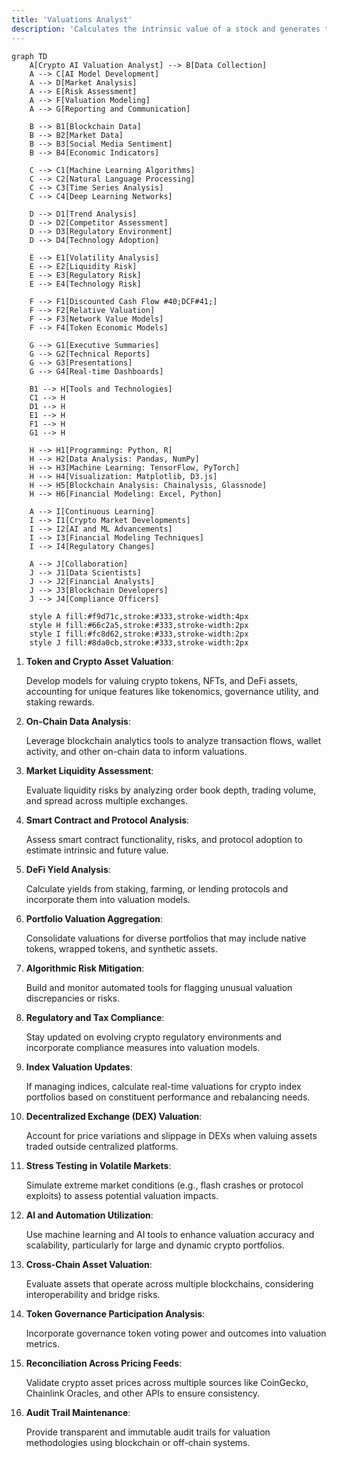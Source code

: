 ```yaml
---
title: 'Valuations Analyst'
description: 'Calculates the intrinsic value of a stock and generates trading signals'
---
```


```mermaid
graph TD
    A[Crypto AI Valuation Analyst] --> B[Data Collection]
    A --> C[AI Model Development]
    A --> D[Market Analysis]
    A --> E[Risk Assessment]
    A --> F[Valuation Modeling]
    A --> G[Reporting and Communication]

    B --> B1[Blockchain Data]
    B --> B2[Market Data]
    B --> B3[Social Media Sentiment]
    B --> B4[Economic Indicators]

    C --> C1[Machine Learning Algorithms]
    C --> C2[Natural Language Processing]
    C --> C3[Time Series Analysis]
    C --> C4[Deep Learning Networks]

    D --> D1[Trend Analysis]
    D --> D2[Competitor Assessment]
    D --> D3[Regulatory Environment]
    D --> D4[Technology Adoption]

    E --> E1[Volatility Analysis]
    E --> E2[Liquidity Risk]
    E --> E3[Regulatory Risk]
    E --> E4[Technology Risk]

    F --> F1[Discounted Cash Flow #40;DCF#41;]
    F --> F2[Relative Valuation]
    F --> F3[Network Value Models]
    F --> F4[Token Economic Models]

    G --> G1[Executive Summaries]
    G --> G2[Technical Reports]
    G --> G3[Presentations]
    G --> G4[Real-time Dashboards]

    B1 --> H[Tools and Technologies]
    C1 --> H
    D1 --> H
    E1 --> H
    F1 --> H
    G1 --> H

    H --> H1[Programming: Python, R]
    H --> H2[Data Analysis: Pandas, NumPy]
    H --> H3[Machine Learning: TensorFlow, PyTorch]
    H --> H4[Visualization: Matplotlib, D3.js]
    H --> H5[Blockchain Analysis: Chainalysis, Glassnode]
    H --> H6[Financial Modeling: Excel, Python]

    A --> I[Continuous Learning]
    I --> I1[Crypto Market Developments]
    I --> I2[AI and ML Advancements]
    I --> I3[Financial Modeling Techniques]
    I --> I4[Regulatory Changes]

    A --> J[Collaboration]
    J --> J1[Data Scientists]
    J --> J2[Financial Analysts]
    J --> J3[Blockchain Developers]
    J --> J4[Compliance Officers]

    style A fill:#f9d71c,stroke:#333,stroke-width:4px
    style H fill:#66c2a5,stroke:#333,stroke-width:2px
    style I fill:#fc8d62,stroke:#333,stroke-width:2px
    style J fill:#8da0cb,stroke:#333,stroke-width:2px
```

1. **Token and Crypto Asset Valuation**:

    Develop models for valuing crypto tokens, NFTs, and DeFi assets, accounting for unique features like tokenomics, governance utility, and staking rewards.

2. **On-Chain Data Analysis**:

    Leverage blockchain analytics tools to analyze transaction flows, wallet activity, and other on-chain data to inform valuations.

3. **Market Liquidity Assessment**:

    Evaluate liquidity risks by analyzing order book depth, trading volume, and spread across multiple exchanges.

4. **Smart Contract and Protocol Analysis**:

    Assess smart contract functionality, risks, and protocol adoption to estimate intrinsic and future value.

5. **DeFi Yield Analysis**:

    Calculate yields from staking, farming, or lending protocols and incorporate them into valuation models.

6. **Portfolio Valuation Aggregation**:

    Consolidate valuations for diverse portfolios that may include native tokens, wrapped tokens, and synthetic assets.

7. **Algorithmic Risk Mitigation**:

    Build and monitor automated tools for flagging unusual valuation discrepancies or risks.

8. **Regulatory and Tax Compliance**:

    Stay updated on evolving crypto regulatory environments and incorporate compliance measures into valuation models.

9. **Index Valuation Updates**:

    If managing indices, calculate real-time valuations for crypto index portfolios based on constituent performance and rebalancing needs.

10. **Decentralized Exchange (DEX) Valuation**:

    Account for price variations and slippage in DEXs when valuing assets traded outside centralized platforms.

11. **Stress Testing in Volatile Markets**:

    Simulate extreme market conditions (e.g., flash crashes or protocol exploits) to assess potential valuation impacts.

12. **AI and Automation Utilization**:

    Use machine learning and AI tools to enhance valuation accuracy and scalability, particularly for large and dynamic crypto portfolios.

13. **Cross-Chain Asset Valuation**:

    Evaluate assets that operate across multiple blockchains, considering interoperability and bridge risks.

14. **Token Governance Participation Analysis**:

    Incorporate governance token voting power and outcomes into valuation metrics.

15. **Reconciliation Across Pricing Feeds**:

    Validate crypto asset prices across multiple sources like CoinGecko, Chainlink Oracles, and other APIs to ensure consistency.

16. **Audit Trail Maintenance**:

    Provide transparent and immutable audit trails for valuation methodologies using blockchain or off-chain systems.